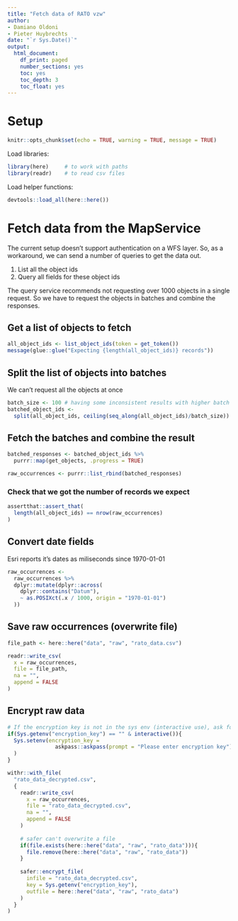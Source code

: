 ```yaml
---
title: "Fetch data of RATO vzw"
author:
- Damiano Oldoni
- Pieter Huybrechts
date: "`r Sys.Date()`"
output:
  html_document:
    df_print: paged
    number_sections: yes
    toc: yes
    toc_depth: 3
    toc_float: yes
---
```


# Setup 

```r
knitr::opts_chunk$set(echo = TRUE, warning = TRUE, message = TRUE)
```

Load libraries:

```r
library(here)     # to work with paths
library(readr)    # to read csv files
```

Load helper functions: 

```r
devtools::load_all(here::here())
```
# Fetch data from the MapService
The current setup doesn't support authentication on a WFS layer. So, as a workaround, we can send a number of queries to get the data out. 

1) List all the object ids
2) Query all fields for these object ids

The query service recommends not requesting over 1000 objects in a single request. So we have to request the objects in batches and combine the responses.

## Get a list of objects to fetch

```r
all_object_ids <- list_object_ids(token = get_token())
message(glue::glue("Expecting {length(all_object_ids)} records"))
```

## Split the list of objects into batches
We can't request all the objects at once

```r
batch_size <- 100 # having some inconsistent results with higher batch sizes
batched_object_ids <- 
  split(all_object_ids, ceiling(seq_along(all_object_ids)/batch_size))
```

## Fetch the batches and combine the result
```r
batched_responses <- batched_object_ids %>% 
  purrr::map(get_objects, .progress = TRUE)

raw_occurrences <- purrr::list_rbind(batched_responses)
```

### Check that we got the number of records we expect

```r
assertthat::assert_that(
  length(all_object_ids) == nrow(raw_occurrences)
)
```

## Convert date fields
Esri reports it's dates as miliseconds since 1970-01-01
```r
raw_occurrences <-
  raw_occurrences %>%
  dplyr::mutate(dplyr::across(
    dplyr::contains("Datum"),
    ~ as.POSIXct(.x / 1000, origin = "1970-01-01")
  ))
```


## Save raw occurrences (overwrite file)

```r
file_path <- here::here("data", "raw", "rato_data.csv")

readr::write_csv(
  x = raw_occurrences,
  file = file_path,
  na = "",
  append = FALSE
)


```
## Encrypt raw data
```r

# If the encryption key is not in the sys env (interactive use), ask for one
if(Sys.getenv("encryption_key") == "" & interactive()){
  Sys.setenv(encryption_key = 
               askpass::askpass(prompt = "Please enter encryption key")
  )
}

withr::with_file(
  "rato_data_decrypted.csv",
  {
    readr::write_csv(
      x = raw_occurrences,
      file = "rato_data_decrypted.csv",
      na = "",
      append = FALSE
    )
    
    # safer can't overwrite a file
    if(file.exists(here::here("data", "raw", "rato_data"))){
      file.remove(here::here("data", "raw", "rato_data"))
    }
    
    safer::encrypt_file(
      infile = "rato_data_decrypted.csv",
      key = Sys.getenv("encryption_key"),
      outfile = here::here("data", "raw", "rato_data")
    )
  }
)

```
